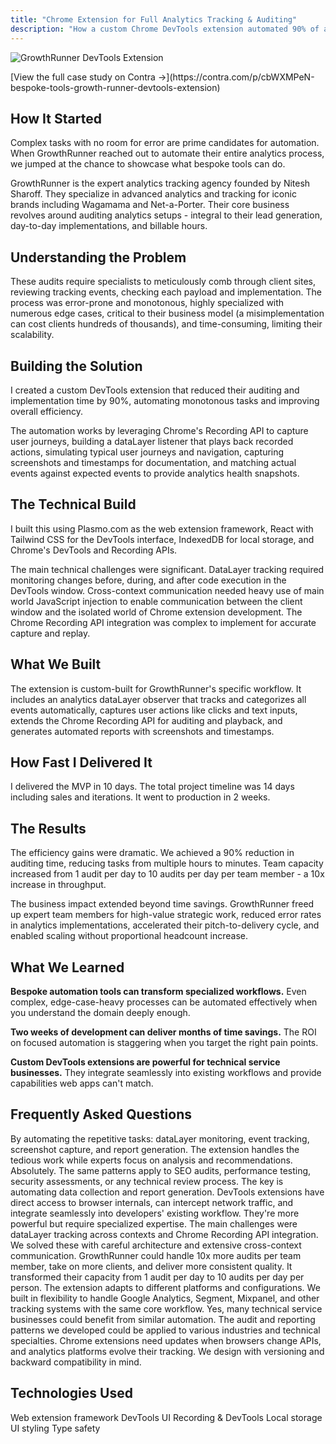 ```yaml
---
title: "Chrome Extension for Full Analytics Tracking & Auditing"
description: "How a custom Chrome DevTools extension automated 90% of analytics auditing for GrowthRunner, transforming hours of manual tracking verification into minutes"
---
```


<script type="application/ld+json">
  {`{
  "@context": "https://schema.org",
  "@type": "Article",
  "headline": "GrowthRunner DevTools Chrome Extension Case Study",
  "description": "How WithSeismic built a Chrome DevTools extension that automated 90% of analytics auditing for GrowthRunner",
  "url": "https://withseismic.com/case-studies/growthrunner-devtools",
  "author": {
    "@type": "Organization",
    "name": "WithSeismic"
  },
  "publisher": {
    "@type": "Organization",
    "name": "WithSeismic"
  },
  "about": {
    "@type": "SoftwareApplication",
    "name": "GrowthRunner DevTools",
    "applicationCategory": "DeveloperApplication",
    "operatingSystem": "Chrome"
  }
}`}
</script>

<img
  src="/images/growthrunner.png"
  alt="GrowthRunner DevTools Extension"
  className="rounded-lg"
/>

<Note>
  [View the full case study on Contra
  →](https://contra.com/p/cbWXMPeN-bespoke-tools-growth-runner-devtools-extension)
</Note>

## How It Started

Complex tasks with no room for error are prime candidates for automation. When GrowthRunner reached out to automate their entire analytics process, we jumped at the chance to showcase what bespoke tools can do.

GrowthRunner is the expert analytics tracking agency founded by Nitesh Sharoff. They specialize in advanced analytics and tracking for iconic brands including Wagamama and Net-a-Porter. Their core business revolves around auditing analytics setups - integral to their lead generation, day-to-day implementations, and billable hours.

## Understanding the Problem

These audits require specialists to meticulously comb through client sites, reviewing tracking events, checking each payload and implementation. The process was error-prone and monotonous, highly specialized with numerous edge cases, critical to their business model (a misimplementation can cost clients hundreds of thousands), and time-consuming, limiting their scalability.

## Building the Solution

I created a custom DevTools extension that reduced their auditing and implementation time by 90%, automating monotonous tasks and improving overall efficiency.

The automation works by leveraging Chrome's Recording API to capture user journeys, building a dataLayer listener that plays back recorded actions, simulating typical user journeys and navigation, capturing screenshots and timestamps for documentation, and matching actual events against expected events to provide analytics health snapshots.

## The Technical Build

I built this using Plasmo.com as the web extension framework, React with Tailwind CSS for the DevTools interface, IndexedDB for local storage, and Chrome's DevTools and Recording APIs.

The main technical challenges were significant. DataLayer tracking required monitoring changes before, during, and after code execution in the DevTools window. Cross-context communication needed heavy use of main world JavaScript injection to enable communication between the client window and the isolated world of Chrome extension development. The Chrome Recording API integration was complex to implement for accurate capture and replay.

## What We Built

The extension is custom-built for GrowthRunner's specific workflow. It includes an analytics dataLayer observer that tracks and categorizes all events automatically, captures user actions like clicks and text inputs, extends the Chrome Recording API for auditing and playback, and generates automated reports with screenshots and timestamps.

## How Fast I Delivered It

I delivered the MVP in 10 days. The total project timeline was 14 days including sales and iterations. It went to production in 2 weeks.

## The Results

The efficiency gains were dramatic. We achieved a 90% reduction in auditing time, reducing tasks from multiple hours to minutes. Team capacity increased from 1 audit per day to 10 audits per day per team member - a 10x increase in throughput.

The business impact extended beyond time savings. GrowthRunner freed up expert team members for high-value strategic work, reduced error rates in analytics implementations, accelerated their pitch-to-delivery cycle, and enabled scaling without proportional headcount increase.

## What We Learned

**Bespoke automation tools can transform specialized workflows.** Even complex, edge-case-heavy processes can be automated effectively when you understand the domain deeply enough.

**Two weeks of development can deliver months of time savings.** The ROI on focused automation is staggering when you target the right pain points.

**Custom DevTools extensions are powerful for technical service businesses.** They integrate seamlessly into existing workflows and provide capabilities web apps can't match.

## Frequently Asked Questions

<AccordionGroup>
  <Accordion title="How did you achieve 90% time reduction in analytics auditing?">
    By automating the repetitive tasks: dataLayer monitoring, event tracking, screenshot capture, and report generation. The extension handles the tedious work while experts focus on analysis and recommendations.
  </Accordion>

  <Accordion title="Could this approach work for other technical audits?">
    Absolutely. The same patterns apply to SEO audits, performance testing, security assessments, or any technical review process. The key is automating data collection and report generation.
  </Accordion>

  <Accordion title="What makes a Chrome DevTools extension different from a web app?">
    DevTools extensions have direct access to browser internals, can intercept network traffic, and integrate seamlessly into developers' existing workflow. They're more powerful but require specialized expertise.
  </Accordion>

  <Accordion title="How complex was the technical implementation?">
    The main challenges were dataLayer tracking across contexts and Chrome Recording API integration. We solved these with careful architecture and extensive cross-context communication.
  </Accordion>

  <Accordion title="What was the business impact beyond time savings?">
    GrowthRunner could handle 10x more audits per team member, take on more clients, and deliver more consistent quality. It transformed their capacity from 1 audit per day to 10 audits per day per person.
  </Accordion>

  <Accordion title="How did you handle the complexity of different analytics setups?">
    The extension adapts to different platforms and configurations. We built in flexibility to handle Google Analytics, Segment, Mixpanel, and other tracking systems with the same core workflow.
  </Accordion>

  <Accordion title="Could this be turned into a SaaS product?">
    Yes, many technical service businesses could benefit from similar automation. The audit and reporting patterns we developed could be applied to various industries and technical specialties.
  </Accordion>

  <Accordion title="What ongoing maintenance does a tool like this require?">
    Chrome extensions need updates when browsers change APIs, and analytics platforms evolve their tracking. We design with versioning and backward compatibility in mind.
  </Accordion>
</AccordionGroup>

## Technologies Used

<CardGroup cols={3}>
  <Card title="Plasmo" icon="puzzle">
    Web extension framework
  </Card>
  <Card title="React" icon="react">
    DevTools UI
  </Card>
  <Card title="Chrome APIs" icon="chrome">
    Recording & DevTools
  </Card>
  <Card title="IndexedDB" icon="database">
    Local storage
  </Card>
  <Card title="Tailwind" icon="palette">
    UI styling
  </Card>
  <Card title="TypeScript" icon="code">
    Type safety
  </Card>
</CardGroup>
